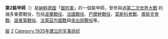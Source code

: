 {{Unreferenced|time=c}}
{{Incomplete}}
{{Expand language}}
{{Infobox military unit
|unit_name=第2裝甲師<br>2. Panzer-Division
|image=[[File:2nd_Panzer_Division_logo3.svg|120px]]
|caption=
|country={{flag|Nazi Germany}}
|allegiance=
|type=[[師_(軍隊)|師]]
|branch=[[納粹德國陸軍|陸軍]]
|dates=1935年10月15日 – 1945年5月8日
|specialization=[[裝甲兵|裝甲兵]]
|command_structure=
|size=
|current_commander=
|garrison=
|ceremonial_chief=
|nickname=
|motto=
|colors=
|march=
|mascot=
|battles=[[第二次世界大戰|第二次世界大戰]]
|notable_commanders=[[海因茨·古德林|海因茨·古德林]]
|anniversaries=
}}

'''第2裝甲師'''（{{lang-de|'''2. Panzer-Division'''}}）是[[納粹德國|納粹德國]]「[[德國國防軍|國防軍]]」的一個裝甲師，曾參與過[[第二次世界大戰|第二次世界大戰]] 的諸多重要戰役，包括[[波蘭戰役|波蘭戰役]]、[[法國戰役|法國戰役]]、[[巴爾幹戰役|巴爾幹戰役]]、[[莫斯科會戰|莫斯科會戰]]、[[庫斯克會戰|庫斯克會戰]]、[[諾曼第戰役|諾曼第戰役]]、[[法萊茲包圍戰|法萊茲包圍戰]]與[[突出部戰役|突出部戰役]]等。
{{德國國防軍裝甲師}}
{{Authority control}}
[[Category:德國國防軍的師級單位|裝]]
[[Category:德國裝甲部隊|2]]
[[Category:1935年建立的军事组织|Category:1935年建立的军事组织]]